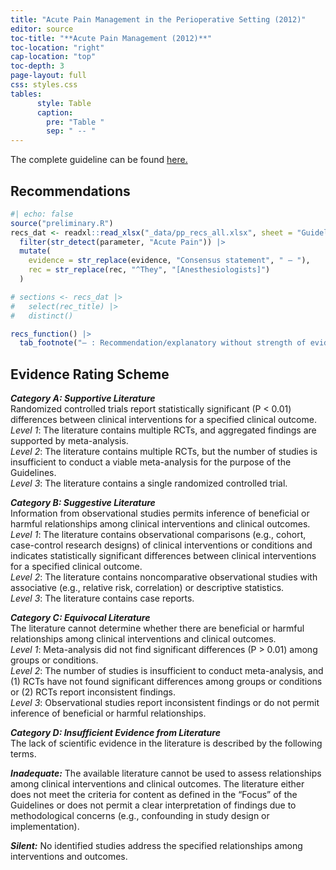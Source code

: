 ```yaml
---
title: "Acute Pain Management in the Perioperative Setting (2012)"
editor: source
toc-title: "**Acute Pain Management (2012)**"
toc-location: "right"
cap-location: "top"
toc-depth: 3
page-layout: full
css: styles.css
tables:
      style: Table
      caption:
        pre: "Table "
        sep: " -- "
---
```


The complete guideline can be found [here.](https://pubs.asahq.org/anesthesiology/article/116/2/248/12956/Practice-Guidelines-for-Acute-Pain-Management-in)

## Recommendations

```r
#| echo: false
source("preliminary.R")
recs_dat <- readxl::read_xlsx("_data/pp_recs_all.xlsx", sheet = "Guidelines", range = "A1:F485") |> 
  filter(str_detect(parameter, "Acute Pain")) |> 
  mutate(
    evidence = str_replace(evidence, "Consensus statement", " — "),
    rec = str_replace(rec, "^They", "[Anesthesiologists]")
  )

# sections <- recs_dat |>
#   select(rec_title) |> 
#   distinct()

recs_function() |> 
  tab_footnote("— : Recommendation/explanatory without strength of evidence rating.")

```

## Evidence Rating Scheme

***Category A: Supportive Literature***<br/> 
Randomized controlled trials report statistically significant (P \< 0.01) differences between clinical interventions for a specified clinical outcome.<br/>
*Level 1*: The literature contains multiple RCTs, and aggregated findings are supported by meta-analysis.<br/>
*Level 2*: The literature contains multiple RCTs, but the number of studies is insufficient to conduct a viable meta-analysis for the purpose of the Guidelines.<br/>
*Level 3*: The literature contains a single randomized controlled trial.

***Category B: Suggestive Literature*** <br/>
Information from observational studies permits inference of beneficial or harmful relationships among clinical interventions and clinical outcomes.<br/>
*Level 1*: The literature contains observational comparisons (e.g., cohort, case-control research designs) of clinical interventions or conditions and indicates statistically significant differences between clinical interventions for a specified clinical outcome.<br/>
*Level 2*: The literature contains noncomparative observational studies with associative (e.g., relative risk, correlation) or descriptive statistics.<br/>
*Level 3*: The literature contains case reports.

***Category C: Equivocal Literature***<br/> 
The literature cannot determine whether there are beneficial or harmful relationships among clinical interventions and clinical outcomes.<br/>
*Level 1*: Meta-analysis did not find significant differences (P \> 0.01) among groups or conditions.<br/>
*Level 2*: The number of studies is insufficient to conduct meta-analysis, and (1) RCTs have not found significant differences among groups or conditions or (2) RCTs report inconsistent findings.<br/>
*Level 3*: Observational studies report inconsistent findings or do not permit inference of beneficial or harmful relationships.<br/>

***Category D: Insufficient Evidence from Literature*** <br/>
The lack of scientific evidence in the literature is described by the following terms.

***Inadequate:*** The available literature cannot be used to assess relationships among clinical interventions and clinical outcomes. The literature either does not meet the criteria for content as defined in the "Focus" of the Guidelines or does not permit a clear interpretation of findings due to methodological concerns (e.g., confounding in study design or implementation).

***Silent:*** No identified studies address the specified relationships among interventions and outcomes.


